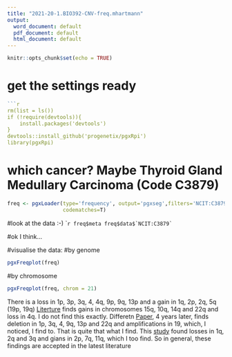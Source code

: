 ---
title: "2021-20-1.BIO392-CNV-freq.mhartmann"
output:
  word_document: default
  pdf_document: default
  html_document: default
---

```{r setup, include=FALSE}
knitr::opts_chunk$set(echo = TRUE)
```

# get the settings ready

```{r}
```{r}
rm(list = ls())
if (!require(devtools)){
    install.packages('devtools')
}
devtools::install_github('progenetix/pgxRpi')
library(pgxRpi)
```
# which cancer? Maybe Thyroid Gland Medullary Carcinoma (Code C3879)

```{r}
freq <- pgxLoader(type='frequency', output='pgxseg',filters='NCIT:C3879',
                  codematches=T)
```


#look at the data :-)
````{r}
freq$meta
freq$data$`NCIT:C3879`
```

#ok I think...

#visualise the data:
#by genome
```{r}
pgxFreqplot(freq)
```

#by chromosome
```{r}
pgxFreqplot(freq, chrom = 21)
```


There is a loss in 1p, 3p, 3q, 4, 4q, 9p, 9q, 13p and a gain in 1q, 2p, 2q, 5q (19p, 19q)
[Literture](https://pubmed.ncbi.nlm.nih.gov/33435319/) finds gains in chromosomes 15q, 10q, 14q and 22q and loss in 4q. I do not find this exactly.
Differetn [Paper](https://academic.oup.com/jcem/article/88/4/1866/2845562?login=true), 4 years later, finds deletion in 1p, 3q, 4, 9q, 13p and 22q and amplifications in 19, which, I noticed, I find to.
That is quite that what I find.
This [study](https://academic.oup.com/jcem/article/99/6/E1104/2537354?login=true) found losses in 1q, 2q and 3q and gians in 2p, 7q, 11q, which I too find.
So in general, these findings are accepted in the latest literature